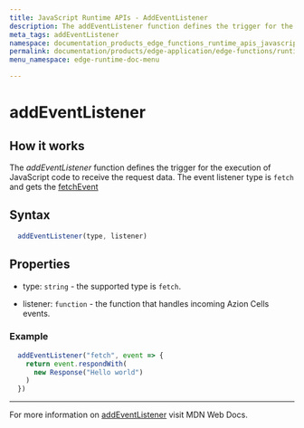 ```yaml
---
title: JavaScript Runtime APIs - AddEventListener
description: The addEventListener function defines the trigger for the execution of JavaScript code, receiving the request data.
meta_tags: addEventListener
namespace: documentation_products_edge_functions_runtime_apis_javascript_event_listener
permalink: documentation/products/edge-application/edge-functions/runtime-apis/javascript/add-eventlistener
menu_namespace: edge-runtime-doc-menu

---
```

# addEventListener

## How it works

The *addEventListener* function defines the trigger for the execution of JavaScript code to receive the request data. The event listener type is `fetch` and gets the [fetchEvent](https://www.azion.com/en/documentation/products/edge-application/edge-functions/runtime-apis/javascript/fetch-event/)

## Syntax

```js
  addEventListener(type, listener)
```

## Properties

- type: `string` - the supported type is `fetch`.

- listener: `function` - the function that handles incoming Azion Cells events.

### Example

```js
  addEventListener("fetch", event => {
    return event.respondWith(
      new Response("Hello world")
    )
  })
```

---

For more information on [addEventListener](https://developer.mozilla.org/en-US/docs/Web/API/EventTarget/addEventListener) visit MDN Web Docs.
